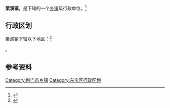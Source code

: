 {{中国乡级行政区|42/08/02/100/000}}

'''栗溪镇'''，是{{PRC admin/fullname|42/08/02/100/000|3}}下辖的一个[[乡镇|乡镇]]级行政单位。<ref>{{PRC admin/ref sgc|{{PRC admin/parent|42/08/02/100/000}}}}</ref>

== 行政区划 ==

栗溪镇下辖以下地区：<ref>{{PRC admin/ref sgc|42/08/02/100/000}}</ref>

{{PRC admin/children|42/08/02/100/000}}。

== 参考资料 ==

{{reflist}}

{{东宝区行政区划}}
{{湖北行政区划小作品}}
[[Category:荆门市乡镇|Category:荆门市乡镇]]
[[Category:东宝区行政区划|Category:东宝区行政区划]]